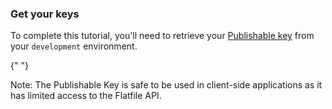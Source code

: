 ### Get your keys

To complete this tutorial, you'll need to retrieve your
[Publishable key](/documentation/authentication#secret-and-publishable-keys)
from your `development` environment.

{" "}

<Info>
  Note: The Publishable Key is safe to be used in client-side applications as it
  has limited access to the Flatfile API.
</Info>
